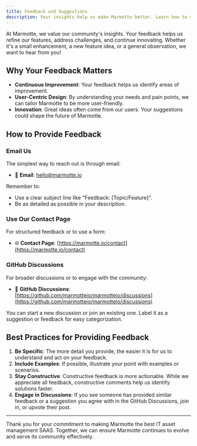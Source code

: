 ```yaml
---
title: Feedback and Suggestions
description: Your insights help us make Marmotte better. Learn how to share your feedback and suggestions with us.
---
```


At Marmotte, we value our community's insights. Your feedback helps us refine our features, address challenges, and continue innovating. Whether it's a small enhancement, a new feature idea, or a general observation, we want to hear from you!

## Why Your Feedback Matters

- **Continuous Improvement**: Your feedback helps us identify areas of improvement.
- **User-Centric Design**: By understanding your needs and pain points, we can tailor Marmotte to be more user-friendly.
- **Innovation**: Great ideas often come from our users. Your suggestions could shape the future of Marmotte.

## How to Provide Feedback

### Email Us

The simplest way to reach out is through email:

- 📧 **Email**: [hello@marmotte.io](mailto:hello@marmotte.io)

Remember to:
- Use a clear subject line like "Feedback: [Topic/Feature]".
- Be as detailed as possible in your description.

### Use Our Contact Page

For structured feedback or to use a form:

- 🌐 **Contact Page**: [https://marmotte.io/contact](https://marmotte.io/contact)

### GitHub Discussions

For broader discussions or to engage with the community:

- 💬 **GitHub Discussions**: [https://github.com/marmotteio/marmotteio/discussions](https://github.com/marmotteio/marmotteio/discussions)

You can start a new discussion or join an existing one. Label it as a suggestion or feedback for easy categorization.

## Best Practices for Providing Feedback

1. **Be Specific**: The more detail you provide, the easier it is for us to understand and act on your feedback.
2. **Include Examples**: If possible, illustrate your point with examples or scenarios.
3. **Stay Constructive**: Constructive feedback is more actionable. While we appreciate all feedback, constructive comments help us identify solutions faster.
4. **Engage in Discussions**: If you see someone has provided similar feedback or a suggestion you agree with in the GitHub Discussions, join in, or upvote their post.

---

Thank you for your commitment to making Marmotte the best IT asset management SAAS. Together, we can ensure Marmotte continues to evolve and serve its community effectively.
